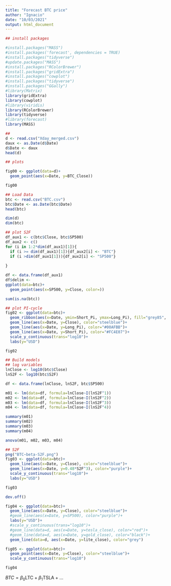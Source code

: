 ```yaml
---
title: "Forecast BTC price"
author: "Ignacio"
date: "10/03/2021"
output: html_document
---
```


```r
## install packages

#install.packages("MASS")
#install.packages('forecast', dependencies = TRUE)
#install.packages("tidyverse")
#update.packages("MASS")
#install.packages("RColorBrewer")
#install.packages("gridExtra")
#install.packages("cowplot")
#install.packages("tidyverse")
#install.packages("GGally")
#library(Matrix)
library(gridExtra)
library(cowplot)
#library(viridis)
library(RColorBrewer)
library(tidyverse)
#library(forecast)
library(MASS)

```



```r
## 
d <- read.csv("Xday_merged.csv")
daux <- as.Date(d$Date)
d$Date <- daux
head(d)
```

```r
## plots

fig00 <- ggplot(data=d)+
  geom_point(aes(x=Date, y=BTC_Close))

fig00
```

```r
## Load Data
btc <- read.csv("BTC.csv")
btc$Date <- as.Date(btc$Date)
head(btc)
```


```r
dim(d)
dim(btc)

```

```r
## plot S2F
df_aux1 <- c(btc$Close, btc$SP500)
df_aux2 <- c()
for (i in 1:2*dim(df_aux1)[1]){
  if (i >= dim(df_aux1)[1]){df_aux2[i] <- "BTC"}
  if (i >dim(df_aux1[1])){df_aux2[i] <- "SP500"}
  
}

df <- data.frame(df_aux1)
df$delim <- 
ggplot(data=btc)+
  geom_point(aes(x=SP500, y=Close, color=))

sum(is.na(btc))
```




```r
## plot PI-cycle
fig02 <- ggplot(data=btc)+
  geom_ribbon(aes(x=Date, ymin=Short_Pi, ymax=Long_Pi), fill="grey85", labels="Pi-cycle")+
  geom_line(aes(x=Date, y=Close), color="steelblue")+
  geom_line(aes(x=Date, y=Long_Pi), color="#00AFBB")+
  geom_line(aes(x=Date, y=Short_Pi), color="#FC4E07")+
  scale_y_continuous(trans="log10")+
  labs(y="USD")

fig02

```

```r
## Build models
## log variables
lnClose <- log10(btc$Close)
lnS2F <- log10(btc$S2F)

df <- data.frame(lnClose, lnS2F, btc$SP500)

m01 <- lm(data=df, formula=lnClose~I(lnS2F^1))
m02 <- lm(data=df, formula=lnClose~I(lnS2F^2))
m03 <- lm(data=df, formula=lnClose~I(lnS2F^3))
m04 <- lm(data=df, formula=lnClose~I(lnS2F^4))

summary(m01)
summary(m02)
summary(m03)
summary(m04)

```

```r
anova(m01, m02, m03, m04)
```

```r
## S2F
png("BTC~beta-S2F.png")
fig03 <- ggplot(data=btc)+
  geom_line(aes(x=Date, y=Close), color="steelblue")+
  geom_line(aes(x=Date, y=0.48*S2F^3), color="purple")+
  scale_y_continuous(trans="log10")+
  labs(y="USD")

fig03

dev.off()
```

```r
fig04 <- ggplot(data=btc)+
  geom_line(aes(x=Date, y=Close), color="steelblue")+
  #geom_line(aes(x=Date, y=SP500), color="purple")+
  labs(y="USD")+
  #scale_y_continuous(trans="log10")+
  #geom_line(data=d, aes(x=Date, y=tesla_close), color="red")+
  #geom_line(data=d, aes(x=Date, y=gold_close), color="black")+
  geom_line(data=d, aes(x=Date, y=lite_close), color="grey")

fig05 <- ggplot(data=btc)+
  geom_point(aes(x=Date, y=Close), color="steelblue")+
  scale_y_continuous(trans="log10")

fig04
```

$BTC=\beta_0\text{LTC}+\beta_1\text{TSLA}+\ldots$